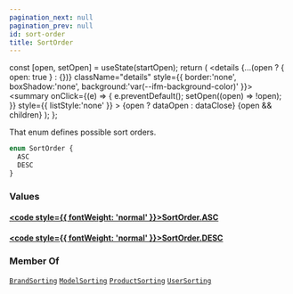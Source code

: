 ```yaml
---
pagination_next: null
pagination_prev: null
id: sort-order
title: SortOrder
---
```









  const [open, setOpen] = useState(startOpen);
  return (
    <details {...(open ? { open: true } : {})} className="details" style={{ border:'none', boxShadow:'none', background:'var(--ifm-background-color)' }}>
      <summary
        onClick={(e) => {
          e.preventDefault();
          setOpen((open) => !open);
        }}
        style={{ listStyle:'none' }}
      >
      {open ? dataOpen : dataClose}
      </summary>
      {open && children}
    </details>
  );
};








That enum defines possible sort orders.


```graphql
enum SortOrder {
  ASC
  DESC
}
```




### Values

#### [<code style={{ fontWeight: 'normal' }}>SortOrder.<b>ASC</b></code>](#)  
> 
> 
> 
> 

#### [<code style={{ fontWeight: 'normal' }}>SortOrder.<b>DESC</b></code>](#)  
> 
> 
> 
> 





### Member Of

[`BrandSorting`](/types/inputs/brand-sorting)  <Badge class="badge badge--secondary" text="input"/><Bullet />[`ModelSorting`](/types/inputs/model-sorting)  <Badge class="badge badge--secondary" text="input"/><Bullet />[`ProductSorting`](/types/inputs/product-sorting)  <Badge class="badge badge--secondary" text="input"/><Bullet />[`UserSorting`](/types/inputs/user-sorting)  <Badge class="badge badge--secondary" text="input"/>

